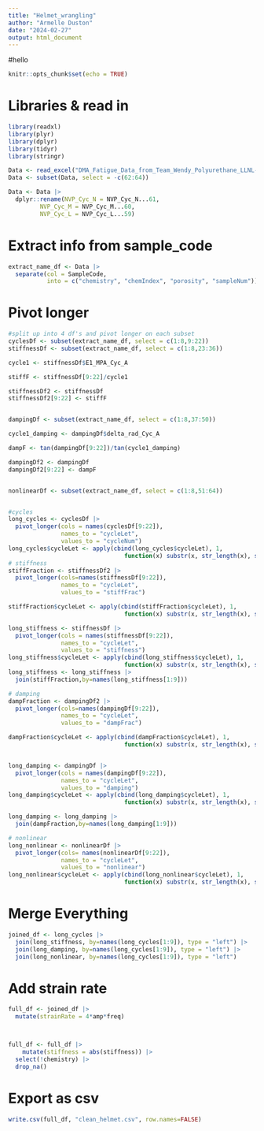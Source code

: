 ```yaml
---
title: "Helmet_wrangling"
author: "Armelle Duston"
date: "2024-02-27"
output: html_document
---
```


#hello 

```r
knitr::opts_chunk$set(echo = TRUE)
```

# Libraries & read in 
```r
library(readxl)
library(plyr)
library(dplyr)
library(tidyr)
library(stringr)

Data <- read_excel("DMA_Fatigue_Data_from_Team_Wendy_Polyurethane_LLNL-MI-860456.xlsx", skip=3)
Data <- subset(Data, select = -c(62:64))

Data <- Data |>
  dplyr::rename(NVP_Cyc_N = NVP_Cyc_N...61,
         NVP_Cyc_M = NVP_Cyc_M...60,
         NVP_Cyc_L = NVP_Cyc_L...59)
```

# Extract info from sample_code
```r
extract_name_df <- Data |> 
  separate(col = SampleCode,
           into = c("chemistry", "chemIndex", "porosity", "sampleNum"))

```

# Pivot longer
```r
#split up into 4 df's and pivot longer on each subset
cyclesDf <- subset(extract_name_df, select = c(1:8,9:22))
stiffnessDf <- subset(extract_name_df, select = c(1:8,23:36))

cycle1 <- stiffnessDf$E1_MPA_Cyc_A

stiffF <- stiffnessDf[9:22]/cycle1

stiffnessDf2 <- stiffnessDf
stiffnessDf2[9:22] <- stiffF


dampingDf <- subset(extract_name_df, select = c(1:8,37:50))

cycle1_damping <- dampingDf$delta_rad_Cyc_A

dampF <- tan(dampingDf[9:22])/tan(cycle1_damping)

dampingDf2 <- dampingDf
dampingDf2[9:22] <- dampF


nonlinearDf <- subset(extract_name_df, select = c(1:8,51:64))


#cycles
long_cycles <- cyclesDf |>
  pivot_longer(cols = names(cyclesDf[9:22]),
               names_to = "cycleLet",
               values_to = "cycleNum")
long_cycles$cycleLet <- apply(cbind(long_cycles$cycleLet), 1, 
                                 function(x) substr(x, str_length(x), str_length(x)))
# stiffness
stiffFraction <- stiffnessDf2 |>
  pivot_longer(cols=names(stiffnessDf[9:22]),
               names_to = "cycleLet",
               values_to = "stiffFrac")

stiffFraction$cycleLet <- apply(cbind(stiffFraction$cycleLet), 1, 
                                 function(x) substr(x, str_length(x), str_length(x)))  

long_stiffness <- stiffnessDf |>
  pivot_longer(cols = names(stiffnessDf[9:22]),
               names_to = "cycleLet",
               values_to = "stiffness") 
long_stiffness$cycleLet <- apply(cbind(long_stiffness$cycleLet), 1, 
                                 function(x) substr(x, str_length(x), str_length(x)))
long_stiffness <- long_stiffness |>
  join(stiffFraction,by=names(long_stiffness[1:9]))

# damping
dampFraction <- dampingDf2 |>
  pivot_longer(cols=names(dampingDf[9:22]),
               names_to = "cycleLet",
               values_to = "dampFrac")

dampFraction$cycleLet <- apply(cbind(dampFraction$cycleLet), 1, 
                                 function(x) substr(x, str_length(x), str_length(x)))  


long_damping <- dampingDf |>
  pivot_longer(cols = names(dampingDf[9:22]),
               names_to = "cycleLet",
               values_to = "damping") 
long_damping$cycleLet <- apply(cbind(long_damping$cycleLet), 1, 
                                 function(x) substr(x, str_length(x), str_length(x)))

long_damping <- long_damping |>
  join(dampFraction,by=names(long_damping[1:9]))

# nonlinear
long_nonlinear <- nonlinearDf |>
  pivot_longer(cols= names(nonlinearDf[9:22]),
               names_to = "cycleLet",
               values_to = "nonlinear") 
long_nonlinear$cycleLet <- apply(cbind(long_nonlinear$cycleLet), 1, 
                                 function(x) substr(x, str_length(x), str_length(x)))

```

# Merge Everything
```r
joined_df <- long_cycles |>
  join(long_stiffness, by=names(long_cycles[1:9]), type = "left") |>
  join(long_damping, by=names(long_cycles[1:9]), type = "left") |>
  join(long_nonlinear, by=names(long_cycles[1:9]), type = "left") 

```

# Add strain rate
```r

full_df <- joined_df |>
  mutate(strainRate = 4*amp*freq) 



full_df <- full_df |>
    mutate(stiffness = abs(stiffness)) |>
  select(!chemistry) |>
  drop_na()

```

# Export as csv
```r
write.csv(full_df, "clean_helmet.csv", row.names=FALSE)
```


